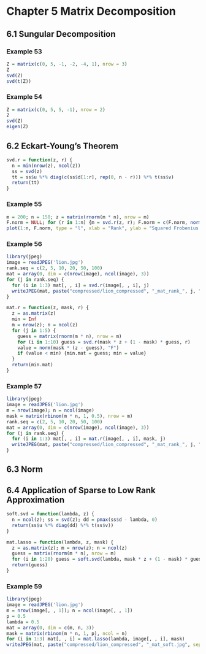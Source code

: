 # Chapter 5 Matrix Decomposition

## 6.1 Sungular Decomposition

### Example 53
```r
Z = matrix(c(0, 5, -1, -2, -4, 1), nrow = 3)
Z
svd(Z)
svd(t(Z))
```

### Example 54
```r
Z = matrix(c(0, 5, 5, -1), nrow = 2)
Z
svd(Z)
eigen(Z)
```

## 6.2 Eckart-Young's Theorem

```r
svd.r = function(z, r) {
  n = min(nrow(z), ncol(z))
  ss = svd(z)
  tt = ss$u %*% diag(c(ss$d[1:r], rep(0, n - r))) %*% t(ss$v)
  return(tt)
}
```

### Example 55
```r
m = 200; n = 150; z = matrix(rnorm(m * n), nrow = m)
F.norm = NULL; for (r in 1:n) {m = svd.r(z, r); F.norm = c(F.norm, norm(z - m, "F") ^ 2)}
plot(1:n, F.norm, type = "l", xlab = "Rank", ylab = "Squared Frobenius Norm")
```

### Example 56
```r
library(jpeg)
image = readJPEG('lion.jpg')
rank.seq = c(2, 5, 10, 20, 50, 100)
mat = array(0, dim = c(nrow(image), ncol(image), 3))
for (j in rank.seq) {
  for (i in 1:3) mat[, , i] = svd.r(image[, , i], j)
  writeJPEG(mat, paste("compressed/lion_compressed", "_mat_rank_", j, ".jpg", sep = ""))
}
```

```r
mat.r = function(z, mask, r) {
  z = as.matrix(z)
  min = Inf
  m = nrow(z); n = ncol(z)
  for (j in 1:5) {
    guess = matrix(rnorm(m * n), nrow = m)
    for (i in 1:10) guess = svd.r(mask * z + (1 - mask) * guess, r)
    value = norm(mask * (z - guess), "F")
    if (value < min) {min.mat = guess; min = value}
  }
  return(min.mat)
}
```

### Example 57
```r
library(jpeg)
image = readJPEG('lion.jpg')
m = nrow(image); n = ncol(image)
mask = matrix(rbinom(m * n, 1, 0.5), nrow = m)
rank.seq = c(2, 5, 10, 20, 50, 100)
mat = array(0, dim = c(nrow(image), ncol(image), 3))
for (j in rank.seq) {
  for (i in 1:3) mat[, , i] = mat.r(image[, , i], mask, j)
  writeJPEG(mat, paste("compressed/lion_compressed", "_mat_rank_", j, ".jpg", sep = ""))
}
```

## 6.3 Norm

## 6.4 Application of Sparse to Low Rank Approximation

```r
soft.svd = function(lambda, z) {
  n = ncol(z); ss = svd(z); dd = pmax(ss$d - lambda, 0)
  return(ss$u %*% diag(dd) %*% t(ss$v))
}
```

```r
mat.lasso = function(lambda, z, mask) {
  z = as.matrix(z); m = nrow(z); n = ncol(z)
  guess = matrix(rnorm(m * n), nrow = m)
  for (i in 1:20) guess = soft.svd(lambda, mask * z + (1 - mask) * guess)
  return(guess)
}
```

### Example 59
```r
library(jpeg)
image = readJPEG('lion.jpg')
m = nrow(image[, , 1]); n = ncol(image[, , 1])
p = 0.5
lambda = 0.5
mat = array(0, dim = c(m, n, 3))
mask = matrix(rbinom(m * n, 1, p), ncol = n)
for (i in 1:3) mat[, , i] = mat.lasso(lambda, image[, , i], mask)
writeJPEG(mat, paste("compressed/lion_compressed", "_mat_soft.jpg", sep = ""))
```
